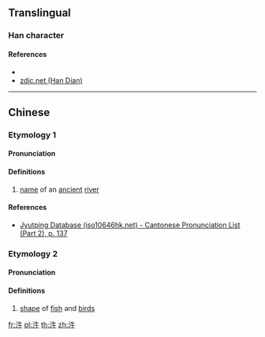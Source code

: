 ==Translingual==

===Han character===
{{Han char|rn=85|rad=水|as=04|sn=7|four=|canj=EHQ,XEHQ|ids=⿰氵牛}}

====References====
* {{Han ref|kx=0609.050|dkj=17176|dj=1002.020|hdz=31566.020|uh=6C7C|ud=27772}}
* [http://www.zdic.net/z/1c/js/6C7C.htm zdic.net (Han Dian)]

----

==Chinese==
{{zh-forms}}

===Etymology 1===

====Pronunciation====
{{zh-pron
|m=niú
|c=ngau4
|mc=
|oc=
|cat=pn
}}

====Definitions====
{{zh-hanzi}}

# [[name]] of an [[ancient]] [[river]]

====References====
*[http://www.iso10646hk.net/jp/document/download.jsp Jyutping Database (iso10646hk.net) - Cantonese Pronunciation List (Part 2), p. 137]

===Etymology 2===

====Pronunciation====
{{zh-pron
|m=yóu
|mc=
|oc=
|cat=n
}}

====Definitions====
{{zh-hanzi}}

# [[shape]] of [[fish]] and [[bird]]s

[[fr:汼]]
[[pl:汼]]
[[th:汼]]
[[zh:汼]]